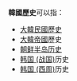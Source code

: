 '''韓國歷史'''可以指：

* [[大韓民國歷史|大韓民國歷史]]
* [[大韓帝國|大韓帝國]]歷史
* [[朝鲜半岛历史|朝鲜半岛历史]]
* [[韩国_(战国)|韩国 (战国)]]历史
* [[韩国_(西周)|韩国 (西周)]]历史

{{disambig}}